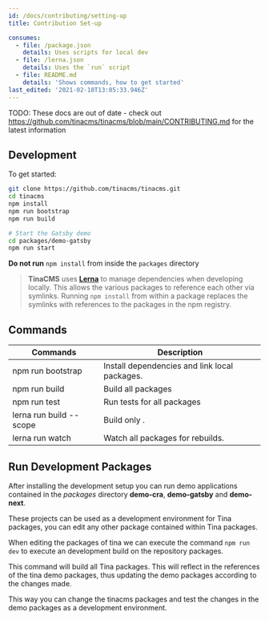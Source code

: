 ```yaml
---
id: /docs/contributing/setting-up
title: Contribution Set-up

consumes:
  - file: /package.json
    details: Uses scripts for local dev
  - file: /lerna.json
    details: Uses the `run` script
  - file: README.md
    details: 'Shows commands, how to get started'
last_edited: '2021-02-18T13:05:33.946Z'
---
```


TODO: These docs are out of date - check out https://github.com/tinacms/tinacms/blob/main/CONTRIBUTING.md for the latest information

## Development

To get started:

```bash
git clone https://github.com/tinacms/tinacms.git
cd tinacms
npm install
npm run bootstrap
npm run build

# Start the Gatsby demo
cd packages/demo-gatsby
npm run start
```

**Do not run** `npm install` from inside the `packages` directory

> **TinaCMS** uses [**Lerna**](https://lerna.js.org/) to manage dependencies when developing locally. This allows the various packages to reference each other via symlinks. Running `npm install` from within a package replaces the symlinks with references to the packages in the npm registry.

## Commands

| Commands                          | Description                                   |
| --------------------------------- | --------------------------------------------- |
| npm run bootstrap                 | Install dependencies and link local packages. |
| npm run build                     | Build all packages                            |
| npm run test                      | Run tests for all packages                    |
| lerna run build --scope <package> | Build only <package>.                         |
| lerna run watch                   | Watch all packages for rebuilds.              |

## Run Development Packages

After installing the development setup you can run demo applications contained in the _packages_ directory **demo-cra**, **demo-gatsby** and **demo-next**.

These projects can be used as a development environment for Tina packages, you can edit any other package contained within Tina packages.

When editing the packages of tina we can execute the command `npm run dev` to execute an development build on the repository packages.

This command will build all Tina packages. This will reflect in the references of the tina demo packages, thus updating the demo packages according to the changes made.

This way you can change the tinacms packages and test the changes in the demo packages as a development environment.
